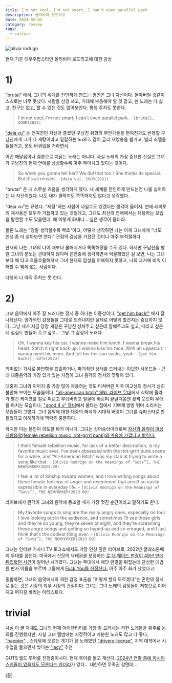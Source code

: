 ```yaml
---
title: I'm not cool, I'm not smart, I can't even parallel park
description: 올리비아 로드리고
date: 2024-02-05
category: review
tags:
  - culture
---
```


![olivia rodrigo](../images/olivia-rodrigo/olivia.png)

현재 기준 대우주팝스타인 올리비아 로드리고에 대한 감상

# 1)

["brutal"](https://www.youtube.com/watch?v=OGUy2UmRxJ0) 에서, 그녀의 세계를 잔인하게 만드는 범인은 그녀 자신이다. 돌아버릴 것같이 스스로는 너무 못났다. 사람들 신경 쓰고, 기대에 부응해야 할 것 같고, 쓴 노래는 다 싫고, 친구는 없고, 할 수 있는 것도 없어보인다. 평행 주차도 못한다.

> I'm not cool, I'm not smart, I can't even parallel park. - `[brutal], SOUR(2021)`

["deja vu"](https://www.youtube.com/watch?v=cii6ruuycQA) 는 전여친인 자신과 즐겼던 구남친 취향의 무언가들을 현여친과도 반복할 구남친에게 그거 다 재탕이라고 일갈하는 노래다. 같이 글리 재방송을 볼거고, 빌리 조엘을 들을거고, 옷도 바꿔입을 거라면서.

어떤 깨달음이나 결론으로 치닫는 노래는 아니다. 사실 노래의 가장 중요한 진실은 그녀가 구남친의 현재 연애를 상상할수록 아주 빡이치고 있다는 것이다.

> So when you gonna tell her? We did that too / She thinks its special. But It's all reused. - `[deja vu], SOUR(2021)`

"brutal" 은 내 스무살 즈음을 생각하게 했다. 내 세계를 잔인하게 만드는건 나를 싫어하는 나 자신이었다. 나도 내가 쿨하지도 똑똑하지도 않다고 생각했다.

"deja vu"는 묘했다. "재탕"하는 사람이 나일수도 있겠다는 생각이 들어서. 연애 레퍼토리 재사용은 모두가 거듭하고 있는 것일테고, 그녀도 최신의 연애에서는 재탕하는 모습을 발견할 수도 있을텐데, 왜 이렇게 화내니... 싶은 생각이 들더라.

물론 노래는 "정말 생각할수록 빡쵸"이고, 어떻게 생각하면 나는 이제 그녀에게 "너도 인생 좀 더 살아보면 안다." 관점의 감상을 가졌던 것이니 아주 부적절하다.

현재의 나는 그녀의 나이 때보다 쿨해지거나 똑똑해졌을 수도 있다. 하지만 구남친을 향한 그녀의 분노는 관대하지 않다며 은연중에 생각하면서 억울해했던 걸 보면, 나는 그녀보다 때 타고 흐물흐물해져서 그녀 현재의 감성을 이해하지 못하고, 나의 과거에 비춰 이해할 수 밖에 없는 사람이다.

다행히 나 아직 주차는 못 한다.

# 2)

그녀 음악에서 아주 잘 드러나는 정서 중 하나는 이중성이다. ["get him back!"](https://www.youtube.com/watch?v=ZsJ-BHohXRI) 에서 잘 나타난다. 양가적인 감정들을 그대로 드러내지만 실제로 어떻게 할건지는 중요하지 않다. 그냥 내가 지금 당장 개같은 구남친 상처주고 싶은데 잘해주고도 싶고, 때리고 싶은데 점심도 만들어 주고 싶고... 그냥 그 감정이 노래다.

> Oh, I wanna key his car. I wanna make him lunch. I wanna break his heart. Stitch it right back up. I wanna kiss his face. With an uppercut. I wanna meet his mom. And tell her her son sucks, yeah - `[get him back!], GUTS(2023)`

의미없는 가사로 불안함을 표출하거나, 파괴적인 상태를 드러내는 이모한 사운드들 - 근래 대중음악의 가장 있기 있는 지점이 그녀 음악의 정서와 맞닿아 있다.

대중이 그녀의 이미지 중 가장 많이 차용하는 것도 미쳐버린 미국 여고생의 정서가 심히 불안해 보이는 모습들이다. ["all-american bitch" SNL 라이브 무대](https://www.youtube.com/watch?v=bR-pos12iTA&pp=ygUOYWxsIGFtZXJpY2FuIGI%3D)에서 식탁에 올라가 빨간 케이크를 칼로 찌르고 부숴버리고 얼굴에 바르며 끝날때쯤엔 활짝 웃으며 무대를 마치는 모습이나, ["good 4 u" 뮤비](https://youtu.be/gNi_6U5Pm_o?t=168)에서 불타는 집에서 기쁘게 방방 뛰며 소리치는 모습들이 그렇다. 그녀 음악에 대한 대중의 해석과 시대적 배경이 그녀를 슈퍼스타로 만들었다고 이해하기에 맥락은 충분하다.

하지만 이는 본인이 의도한 바가 아니다. 그녀는 싱어송라이터로써 [자신의 음악이 여성 저항음악(female rebellion music, riot-grrrl punk)의 계승에 가깝다고 밝힌다.](https://www.newyorker.com/culture/the-new-yorker-interview/olivia-rodrigo-on-the-meanings-of-guts)

> I think female rebellion music, for lack of a better description, is my favorite music ever. I’ve been obsessed with the riot-grrrl punk scene for a while, and “All-American Bitch” was my stab at trying to write a song like that. - `[Olivia Rodrigo on the Meanings of “Guts”], THE NEWYORKER(2023.09)`

> I feel a lot of kinship toward women, and I love writing songs about these female feelings of anger and resentment that aren’t so easily expressible in everyday life. - `[Olivia Rodrigo on the Meanings of “Guts”], THE NEWYORKER(2023.09)`

라이브에서 관객이 그녀의 음악에 동조할 때가 가장 멋진 순간이라고 말하기도 한다.

> My favorite songs to sing are the really angry ones, especially on tour. I love looking out in the audience, and sometimes I’ll see these girls and they’re so young, they’re seven or eight, and they’re screaming these angry songs and getting so hyped up and so enraged, and I just think that’s the coolest thing ever. - `[Olivia Rodrigo on the Meanings of “Guts”], THE NEWYORKER(2023.09)`

그녀는 인터뷰 기사나 TV 토크쇼에서도 가장 인상 깊은 라이브로, 2022년 글래스톤배리 무대를 꼽는다. 미국에서 산모의 낙태권을 보장하는 [로 대 웨이드 판결이 49년 만에 뒤집혔던 사건](https://www.bbc.com/korean/news-61934454)이 일어난 시기였다. 그녀는 무대에서 해당 판결을 뒤집는데 찬성한 대법원 판사 이름을 부르며 그들에게 [Fuck You를 헌정한다.](https://www.youtube.com/watch?v=EPrWKBQfFUQ) 아주 아주 화가 났었다고.

종합하면, 그녀의 음악에서의 격한 감정 표출을 "어떻게 할지 모르겠다"는 혼란의 정서로 읽는 것은 시장의 겨우 시장의 관점이다. 그녀는 그녀 노래의 감정들이 저항으로 이어지고 퍼지길 바라는 아티스트다.

# trivial

사실 이 글 자체도 그녀의 현재 아이덴티티를 가장 잘 드러내는 격한 노래들을 위주로 논의를 진행했지만, 사실 그녀 앨범에는 서정적이고 차분한 노래도 많고 다 좋다. ["happier"](https://www.youtube.com/watch?v=ZQFmRXgeR-s) , 스타덤에 오르는 계기가 된 노래였던 ["drivers license"](https://www.youtube.com/watch?v=ZmDBbnmKpqQ), 지역 대학에서 시 수업을 들으면서 썼다는 ["lacy"](https://www.youtube.com/watch?v=osUVVpUqe_Y) 추천

GUTS 월드 투어를 진행중이시다. 현재 북미를 돌고 계신다. [2024년 연말 쯤에 아시아 스케쥴이 있을지도 모른다는 카더라](https://www.reddit.com/r/OliviaRodrigo/comments/16megfp/asian_dates/)가 있다... 내한하면 무족권 갈텐데...

(끝)
